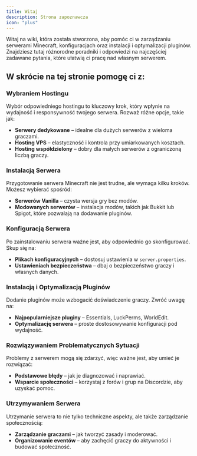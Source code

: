 ```yaml
---
title: Witaj
description: Strona zapoznawcza
icon: "plus"
---
```


Witaj na wiki, która została stworzona,
aby pomóc ci w zarządzaniu serwerami Minecraft, konfiguracjach
 oraz instalacji i optymalizacji pluginów. Znajdziesz tutaj różnorodne
 poradniki i odpowiedzi na najczęściej zadawane pytania, które ułatwią ci
 pracę nad własnym serwerem.

## W skrócie na tej stronie pomogę ci z:


<div className='steps [&_h3]:step'>

### Wybraniem Hostingu
Wybór odpowiedniego hostingu to kluczowy krok, który wpłynie na wydajność i responsywność twojego serwera. Rozważ różne opcje, takie jak:

- **Serwery dedykowane** – idealne dla dużych serwerów z wieloma graczami.
- **Hosting VPS** – elastyczność i kontrola przy umiarkowanych kosztach.
- **Hosting współdzielony** – dobry dla małych serwerów z ograniczoną liczbą graczy.

### Instalacją Serwera
Przygotowanie serwera Minecraft nie jest trudne, ale wymaga kilku kroków. Możesz wybierać spośród:

- **Serwerów Vanilla** – czysta wersja gry bez modów.
- **Modowanych serwerów** – instalacja modów, takich jak Bukkit lub Spigot, które pozwalają na dodawanie pluginów.

### Konfiguracją Serwera
Po zainstalowaniu serwera ważne jest, aby odpowiednio go skonfigurować. Skup się na:

- **Plikach konfiguracyjnych** – dostosuj ustawienia w `server.properties`.
- **Ustawieniach bezpieczeństwa** – dbaj o bezpieczeństwo graczy i własnych danych.

### Instalacją i Optymalizacją Pluginów
Dodanie pluginów może wzbogacić doświadczenie graczy. Zwróć uwagę na:

- **Najpopularniejsze pluginy** – Essentials, LuckPerms, WorldEdit.
- **Optymalizację serwera** – proste dostosowywanie konfiguracji pod wydajność.

### Rozwiązywaniem Problematycznych Sytuacji
Problemy z serwerem mogą się zdarzyć, więc ważne jest, aby umieć je rozwiązać:

- **Podstawowe błędy** – jak je diagnozować i naprawiać.
- **Wsparcie społeczności** – korzystaj z forów i grup na Discordzie, aby uzyskać pomoc.

### Utrzymywaniem Serwera
Utrzymanie serwera to nie tylko techniczne aspekty, ale także zarządzanie społecznością:

- **Zarządzanie graczami** – jak tworzyć zasady i moderować.
- **Organizowanie eventów** – aby zachęcić graczy do aktywności i budować społeczność.

</div>

